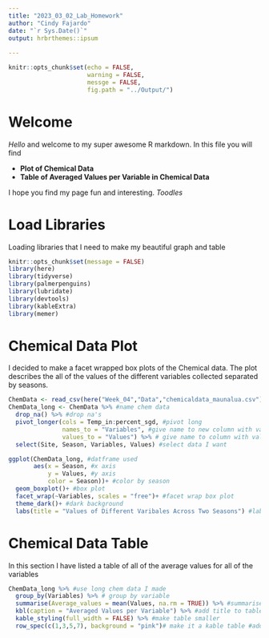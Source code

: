 ```yaml
---
title: "2023_03_02_Lab_Homework"
author: "Cindy Fajardo"
date: "`r Sys.Date()`"
output: hrbrthemes::ipsum
  
---
```


```r
knitr::opts_chunk$set(echo = FALSE,
                      warning = FALSE,
                      messge = FALSE,
                      fig.path = "../Output/")
```
# Welcome
*Hello* and welcome to my super awesome R markdown. In this file you will find

-  **Plot of Chemical Data**
-  **Table of Averaged Values per Variable in Chemical Data**

I hope you find my page fun and interesting. _Toodles_

# Load Libraries
Loading libraries that I need to make my beautiful graph and table
```r
knitr::opts_chunk$set(message = FALSE)
library(here)
library(tidyverse)
library(palmerpenguins)
library(lubridate)
library(devtools)
library(kableExtra)
library(memer)
```

# Chemical Data Plot
I decided to make a facet wrapped box plots of the Chemical data. The plot describes the all of the values of the different variables collected separated by seasons.
```r
ChemData <- read_csv(here("Week_04","Data","chemicaldata_maunalua.csv")) #read data in
ChemData_long <- ChemData %>% #name chem data
  drop_na() %>% #drop na's
  pivot_longer(cols = Temp_in:percent_sgd, #pivot long
               names_to = "Variables", #give name to new column with variable names
               values_to = "Values") %>% # give name to column with values
  select(Site, Season, Variables, Values) #select data I want

ggplot(ChemData_long, #datframe used
       aes(x = Season, #x axis
           y = Values, #y axis
           color = Season))+ #color by season
  geom_boxplot()+ #box plot
  facet_wrap(~Variables, scales = "free")+ #facet wrap box plot
  theme_dark()+ #dark background
  labs(title = "Values of Different Varibales Across Two Seasons") #labels
```

# Chemical Data Table
In this section I have listed a table of all of the average values for all of the variables 
```r
ChemData_long %>% #use long chem data I made
  group_by(Variables) %>% # group by variable
  summarise(Average_values = mean(Values, na.rm = TRUE)) %>% #summarise all values for variables
  kbl(caption = "Averaged Values per Variable") %>% #add title to table
  kable_styling(full_width = FALSE) %>% #make table smaller
  row_spec(c(1,3,5,7), background = "pink")# make it a kable table #add color to every other row
```

